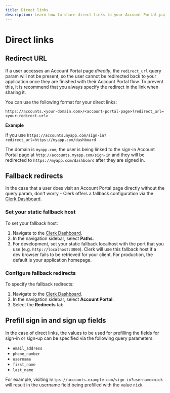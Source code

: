 ```yaml
---
title: Direct links
description: Learn how to share direct links to your Account Portal pages, and how to set up fallback redirects.
---
```


# Direct links

## Redirect URL

If a user accesses an Account Portal page *directly*, the `redirect_url` query param will not be present, so the user cannot be redirected back to your application once they are finished with their Account Portal flow. To prevent this, it is recommend that you always specify the redirect in the link when sharing it.

You can use the following format for your direct links:

`https://accounts.<your-domain.com>/<account-portal-page>?redirect_url=<your-redirect-url>`

**Example**

If you use `https://accounts.myapp.com/sign-in?redirect_url=https://myapp.com/dashboard`

The domain is `myapp.com`, the user is being linked to the sign-in Account Portal page at `http://accounts.myapp.com/sign-in` and they will be redirected to `https://myapp.com/dashboard` after they are signed in.



## Fallback redirects

In the case that a user does visit an Account Portal page directly without the query param, don't worry - Clerk offers a fallback configuration via the [Clerk Dashboard](https://dashboard.clerk.com).

<Steps>

### Set your static fallback host

To set your fallback host:
1. Navigate to the [Clerk Dashboard](https://dashboard.clerk.com/last-active?path=paths).
2. In the navigation sidebar, select **Paths**.
3. For development, set your static fallback localhost with the port that you use (e.g. `http://localhost:3000`). Clerk will use this fallback host if a dev browser fails to be retrieved for your client.
For production, the default is your application homepage.

### Configure fallback redirects

To specify the fallback redirects:
1. Navigate to the [Clerk Dashboard](https://dashboard.clerk.com/last-active?path=account-portal).
2. In the navigation sidebar, select **Account Portal**.
3. Select the **Redirects** tab.

</Steps>

## Prefill sign in and sign up fields

In the case of direct links, the values to be used for prefilling the fields for sign-in or sign-up can be specified via the following query parameters:

- `email_address`
- `phone_number`
- `username`
- `first_name`
- `last_name`

For example, visiting `https://accounts.example.com/sign-in?username=nick` will result in the username field being prefilled with the value `nick`.
